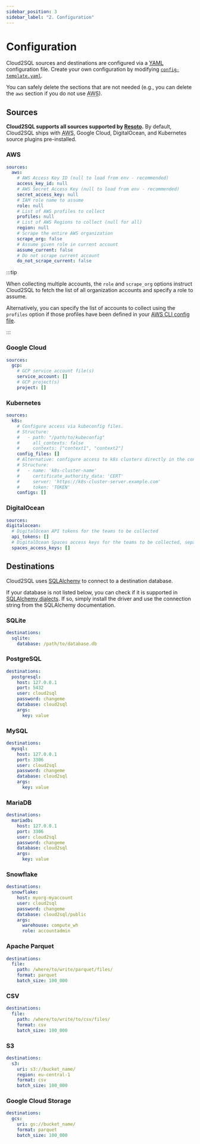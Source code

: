 ```yaml
---
sidebar_position: 3
sidebar_label: "2. Configuration"
---
```


# Configuration

Cloud2SQL sources and destinations are configured via a [YAML](https://yaml.org) configuration file. Create your own configuration by modifying [`config-template.yaml`](https://github.com/someengineering/cloud2sql/blob/main/config-template.yaml).

You can safely delete the sections that are not needed (e.g., you can delete the `aws` section if you do not use <abbr title="Amazon Web Services">AWS</abbr>).

## Sources

**Cloud2SQL supports all sources supported by [Resoto](https://resoto.com).** By default, Cloud2SQL ships with <abbr title="Amazon Web Services">AWS</abbr>, Google Cloud, DigitalOcean, and Kubernetes source plugins pre-installed.

### AWS

```yaml
sources:
  aws:
    # AWS Access Key ID (null to load from env - recommended)
    access_key_id: null
    # AWS Secret Access Key (null to load from env - recommended)
    secret_access_key: null
    # IAM role name to assume
    role: null
    # List of AWS profiles to collect
    profiles: null
    # List of AWS Regions to collect (null for all)
    region: null
    # Scrape the entire AWS organization
    scrape_org: false
    # Assume given role in current account
    assume_current: false
    # Do not scrape current account
    do_not_scrape_current: false
```

:::tip

When collecting multiple accounts, the `role` and `scrape_org` options instruct Cloud2SQL to fetch the list of all organization accounts and specify a role to assume.

Alternatively, you can specify the list of accounts to collect using the `profiles` option if those profiles have been defined in your [AWS CLI config file](https://boto3.amazonaws.com/v1/documentation/api/latest/guide/credentials.html).

:::

### Google Cloud

```yaml
sources:
  gcp:
    # GCP service account file(s)
    service_account: []
    # GCP project(s)
    project: []
```

### Kubernetes

```yaml
sources:
  k8s:
    # Configure access via kubeconfig files.
    # Structure:
    #   - path: "/path/to/kubeconfig"
    #     all_contexts: false
    #     contexts: ["context1", "context2"]
    config_files: []
    # Alternative: configure access to k8s clusters directly in the config.
    # Structure:
    #   - name: 'k8s-cluster-name'
    #     certificate_authority_data: 'CERT'
    #     server: 'https://k8s-cluster-server.example.com'
    #     token: 'TOKEN'
    configs: []
```

### DigitalOcean

```yaml
sources:
digitalocean:
  # DigitalOcean API tokens for the teams to be collected
  api_tokens: []
  # DigitalOcean Spaces access keys for the teams to be collected, separated by colons
  spaces_access_keys: []
```

## Destinations

Cloud2SQL uses [SQLAlchemy](https://sqlalchemy.org) to connect to a destination database.

If your database is not listed below, you can check if it is supported in [SQLAlchemy dialects](https://docs.sqlalchemy.org/en/20/dialects/index.html). If so, simply install the driver and use the connection string from the SQLAlchemy documentation.

### SQLite

```yaml
destinations:
  sqlite:
    database: /path/to/database.db
```

### PostgreSQL

```yaml
destinations:
  postgresql:
    host: 127.0.0.1
    port: 5432
    user: cloud2sql
    password: changeme
    database: cloud2sql
    args:
      key: value
```

### MySQL

```yaml
destinations:
  mysql:
    host: 127.0.0.1
    port: 3306
    user: cloud2sql
    password: changeme
    database: cloud2sql
    args:
      key: value
```

### MariaDB

```yaml
destinations:
  mariadb:
    host: 127.0.0.1
    port: 3306
    user: cloud2sql
    password: changeme
    database: cloud2sql
    args:
      key: value
```

### Snowflake

```yaml
destinations:
  snowflake:
    host: myorg-myaccount
    user: cloud2sql
    password: changeme
    database: cloud2sql/public
    args:
      warehouse: compute_wh
      role: accountadmin
```

### Apache Parquet

```yaml
destinations:
  file:
    path: /where/to/write/parquet/files/
    format: parquet
    batch_size: 100_000
```

### CSV

```yaml
destinations:
  file:
    path: /where/to/write/to/csv/files/
    format: csv
    batch_size: 100_000
```

### S3

```yaml
destinations:
  s3:
    uri: s3://bucket_name/
    region: eu-central-1
    format: csv
    batch_size: 100_000
```

### Google Cloud Storage

```yaml
destinations:
  gcs:
    uri: gs://bucket_name/
    format: parquet
    batch_size: 100_000
```
